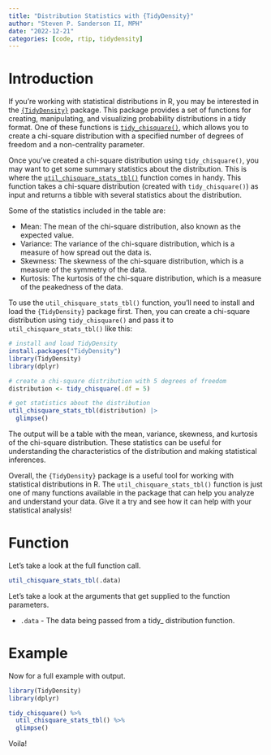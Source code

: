 ```yaml
---
title: "Distribution Statistics with {TidyDensity}"
author: "Steven P. Sanderson II, MPH"
date: "2022-12-21"
categories: [code, rtip, tidydensity]
---
```


# Introduction

If you're working with statistical distributions in R, you may be interested in the [`{TidyDensity}`](https://www.spsanderson.com/TidyDensity/) package. This package provides a set of functions for creating, manipulating, and visualizing probability distributions in a tidy format. One of these functions is [`tidy_chisquare()`](https://www.spsanderson.com/TidyDensity/reference/tidy_chisquare.html), which allows you to create a chi-square distribution with a specified number of degrees of freedom and a non-centrality parameter.

Once you've created a chi-square distribution using `tidy_chisquare()`, you may want to get some summary statistics about the distribution. This is where the [`util_chisquare_stats_tbl()`](https://www.spsanderson.com/TidyDensity/reference/util_chisquare_stats_tbl.html) function comes in handy. This function takes a chi-square distribution (created with `tidy_chisquare()`) as input and returns a tibble with several statistics about the distribution.

Some of the statistics included in the table are:

*  Mean: The mean of the chi-square distribution, also known as the expected value.
*  Variance: The variance of the chi-square distribution, which is a measure of how spread out the data is.
*  Skewness: The skewness of the chi-square distribution, which is a measure of the symmetry of the data.
*  Kurtosis: The kurtosis of the chi-square distribution, which is a measure of the peakedness of the data.

To use the `util_chisquare_stats_tbl()` function, you'll need to install and load the `{TidyDensity}` package first. Then, you can create a chi-square distribution using `tidy_chisquare()` and pass it to `util_chisquare_stats_tbl()` like this:

```r
# install and load TidyDensity
install.packages("TidyDensity")
library(TidyDensity)
library(dplyr)

# create a chi-square distribution with 5 degrees of freedom
distribution <- tidy_chisquare(.df = 5)

# get statistics about the distribution
util_chisquare_stats_tbl(distribution) |>
  glimpse()
```

The output will be a table with the mean, variance, skewness, and kurtosis of the chi-square distribution. These statistics can be useful for understanding the characteristics of the distribution and making statistical inferences.

Overall, the `{TidyDensity}` package is a useful tool for working with statistical distributions in R. The `util_chisquare_stats_tbl()` function is just one of many functions available in the package that can help you analyze and understand your data. Give it a try and see how it can help with your statistical analysis!

# Function

Let's take a look at the full function call.

```r
util_chisquare_stats_tbl(.data)
```

Let's take a look at the arguments that get supplied to the function parameters.

*  `.data` - The data being passed from a tidy_ distribution function.

# Example

Now for a full example with output.

```r
library(TidyDensity)
library(dplyr)

tidy_chisquare() %>%
  util_chisquare_stats_tbl() %>%
  glimpse()
```

Voila!